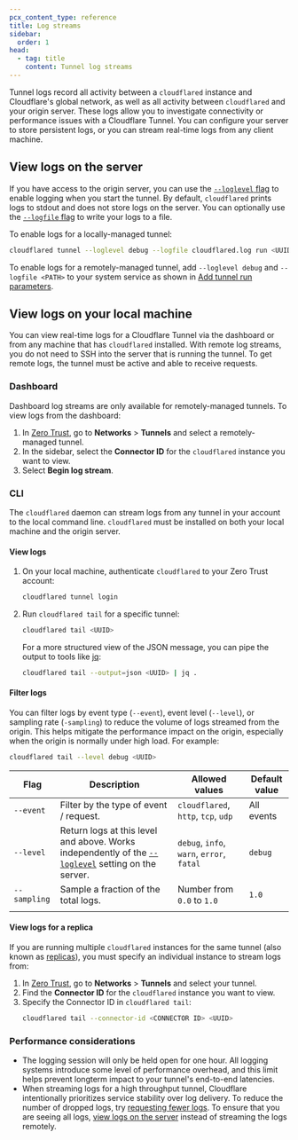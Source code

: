 ```yaml
---
pcx_content_type: reference
title: Log streams
sidebar:
  order: 1
head:
  - tag: title
    content: Tunnel log streams
---
```


Tunnel logs record all activity between a `cloudflared` instance and Cloudflare's global network, as well as all activity between `cloudflared` and your origin server. These logs allow you to investigate connectivity or performance issues with a Cloudflare Tunnel. You can configure your server to store persistent logs, or you can stream real-time logs from any client machine.

## View logs on the server

If you have access to the origin server, you can use the [`--loglevel` flag](/cloudflare-one/connections/connect-networks/configure-tunnels/tunnel-run-parameters/#loglevel) to enable logging when you start the tunnel. By default, `cloudflared` prints logs to stdout and does not store logs on the server. You can optionally use the [`--logfile` flag](/cloudflare-one/connections/connect-networks/configure-tunnels/tunnel-run-parameters/#logfile) to write your logs to a file.

To enable logs for a locally-managed tunnel:

```sh
cloudflared tunnel --loglevel debug --logfile cloudflared.log run <UUID>
```

To enable logs for a remotely-managed tunnel, add `--loglevel debug` and `--logfile <PATH>` to your system service as shown in [Add tunnel run parameters](/cloudflare-one/connections/connect-networks/configure-tunnels/remote-management/#add-tunnel-run-parameters).

## View logs on your local machine

You can view real-time logs for a Cloudflare Tunnel via the dashboard or from any machine that has `cloudflared` installed. With remote log streams, you do not need to SSH into the server that is running the tunnel. To get remote logs, the tunnel must be active and able to receive requests.

### Dashboard

Dashboard log streams are only available for remotely-managed tunnels. To view logs from the dashboard:

1. In [Zero Trust](https://one.dash.cloudflare.com/), go to **Networks** > **Tunnels** and select a remotely-managed tunnel.
2. In the sidebar, select the **Connector ID** for the `cloudflared` instance you want to view.
3. Select **Begin log stream**.

### CLI

The `cloudflared` daemon can stream logs from any tunnel in your account to the local command line. `cloudflared` must be installed on both your local machine and the origin server.

#### View logs

1. On your local machine, authenticate `cloudflared` to your Zero Trust account:

   ```sh
   cloudflared tunnel login
   ```

2. Run `cloudflared tail` for a specific tunnel:

   ```sh
   cloudflared tail <UUID>
   ```

   For a more structured view of the JSON message, you can pipe the output to tools like [jq](https://stedolan.github.io/jq/):

   ```sh
   cloudflared tail --output=json <UUID> | jq .
   ```

#### Filter logs

You can filter logs by event type (`--event`), event level (`--level`), or sampling rate (`-sampling`) to reduce the volume of logs streamed from the origin. This helps mitigate the performance impact on the origin, especially when the origin is normally under high load. For example:

```sh
cloudflared tail --level debug <UUID>
```

| Flag         | Description                                                                                                                                                                                           | Allowed values                            | Default value |
| ------------ | ----------------------------------------------------------------------------------------------------------------------------------------------------------------------------------------------------- | ----------------------------------------- | ------------- |
| `--event`    | Filter by the type of event / request.                                                                                                                                                                | `cloudflared`, `http`, `tcp`, `udp`       | All events    |
| `--level`    | Return logs at this level and above. Works independently of the [`--loglevel`](/cloudflare-one/connections/connect-networks/configure-tunnels/tunnel-run-parameters/#loglevel) setting on the server. | `debug`, `info`, `warn`, `error`, `fatal` | `debug`       |
| `--sampling` | Sample a fraction of the total logs.                                                                                                                                                                  | Number from `0.0` to `1.0`                | `1.0`         |
|              |                                                                                                                                                                                                       |                                           |               |

#### View logs for a replica

If you are running multiple `cloudflared` instances for the same tunnel (also known as [replicas](/cloudflare-one/connections/connect-networks/deploy-tunnels/deploy-cloudflared-replicas/)), you must specify an individual instance to stream logs from:

1. In [Zero Trust](https://one.dash.cloudflare.com/), go to **Networks** > **Tunnels** and select your tunnel.
2. Find the **Connector ID** for the `cloudflared` instance you want to view.
3. Specify the Connector ID in `cloudflared tail`:
   ```sh
   cloudflared tail --connector-id <CONNECTOR ID> <UUID>
   ```

### Performance considerations

- The logging session will only be held open for one hour. All logging systems introduce some level of performance overhead, and this limit helps prevent longterm impact to your tunnel's end-to-end latencies.
- When streaming logs for a high throughput tunnel, Cloudflare intentionally prioritizes service stability over log delivery. To reduce the number of dropped logs, try [requesting fewer logs](#filter-logs). To ensure that you are seeing all logs, [view logs on the server](/cloudflare-one/connections/connect-networks/monitor-tunnels/logs/#view-logs-on-the-server) instead of streaming the logs remotely.
